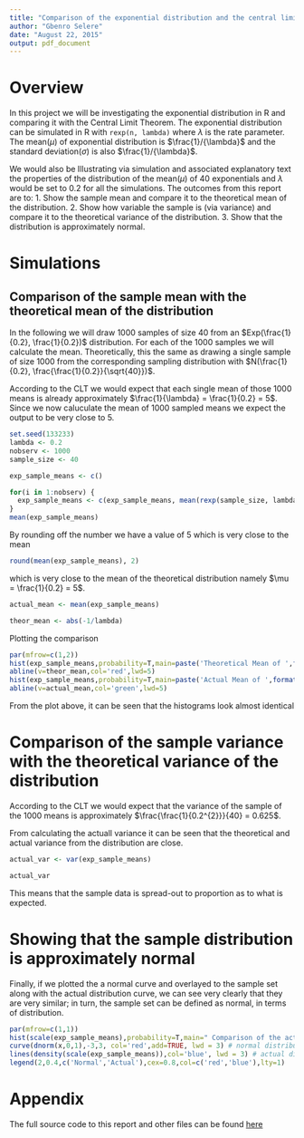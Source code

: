 ```yaml
---
title: "Comparison of the exponential distribution and the central limit theorem"
author: "Gbenro Selere"
date: "August 22, 2015"
output: pdf_document
---
```


# Overview

In this project we will be investigating the exponential distribution in R and comparing it with the Central Limit Theorem. The exponential distribution can be simulated in R with
`rexp(n, lambda)` where $\lambda$ is the rate parameter. The mean($\mu$) of exponential distribution is $\frac{1}/{\lambda}$ and the standard deviation($\sigma$) is also $\frac{1}/{\lambda}$.

We would also be Illustrating via simulation and associated explanatory text the properties of the distribution of the mean($\mu$) of 40 exponentials and $\lambda$ would be set to 0.2 for all the simulations. The outcomes from this report are to:
1. Show the sample mean and compare it to the theoretical mean of the distribution.
2. Show how variable the sample is (via variance) and compare it to the theoretical variance of the distribution.
3. Show that the distribution is approximately normal.

# Simulations

## Comparison of the sample mean with the theoretical mean of the distribution

In the following we will draw 1000 samples of size 40 from an $Exp(\frac{1}{0.2}, \frac{1}{0.2})$ distribution. For each of the 1000 samples we will calculate the mean. Theoretically, this the same as drawing a single sample of size 1000 from the corresponding sampling distribution with $N(\frac{1}{0.2}, \frac{\frac{1}{0.2}}{\sqrt{40}})$.

According to the CLT we would expect that each single mean of those 1000 means is already approximately $\frac{1}{\lambda} = \frac{1}{0.2} = 5$. Since we now caluculate the mean of 1000 sampled means we expect the output to be very close to 5.

```r
set.seed(133233)
lambda <- 0.2
nobserv <- 1000
sample_size <- 40

exp_sample_means <- c()

for(i in 1:nobserv) {
  exp_sample_means <- c(exp_sample_means, mean(rexp(sample_size, lambda)))
}
mean(exp_sample_means)

```
By rounding off the number we have a value of 5 which is very close to the mean
```r
round(mean(exp_sample_means), 2)
```
which is very close to the mean of the theoretical distribution namely $\mu = \frac{1}{0.2} = 5$.

```r
actual_mean <- mean(exp_sample_means)

theor_mean <- abs(-1/lambda)
```

Plotting the comparison

```r
par(mfrow=c(1,2))
hist(exp_sample_means,probability=T,main=paste('Theoretical Mean of ',format(theor_mean,nsmall=2)),ylim=c(0,0.55),col='blue',xlab='Means of Simulation Set')
abline(v=theor_mean,col='red',lwd=5)
hist(exp_sample_means,probability=T,main=paste('Actual Mean of ',format(actual_mean,nsmall=2)),ylim=c(0,0.55),col='blue',xlab='Means of Simulation Set')
abline(v=actual_mean,col='green',lwd=5)
```

From the plot above, it can be seen that the histograms look almost identical

# Comparison of the sample variance with the theoretical variance of the distribution

According to the CLT we would expect that the variance of the sample of the 1000 means is approximately $\frac{\frac{1}{0.2^{2}}}{40} = 0.625$.

From calculating the actuall variance it can be seen that the theoretical and actual variance from the distribution are close.
```r
actual_var <- var(exp_sample_means) 

actual_var
```

This means that the sample data is spread-out to proportion as to what is expected.

# Showing that the sample distribution is approximately normal

Finally, if we plotted the a normal curve and overlayed to the sample set along with the actual distribution curve, we can see very clearly that they are very similar; in turn, the sample set can be defined as normal, in terms of distribution.

```r
par(mfrow=c(1,1))
hist(scale(exp_sample_means),probability=T,main=" Comparison of the actual distribution\n and the normal distribution",ylim=c(0,0.5),xlab='', col = 'grey')
curve(dnorm(x,0,1),-3,3, col='red',add=TRUE, lwd = 3) # normal distribution
lines(density(scale(exp_sample_means)),col='blue', lwd = 3) # actual distribution 
legend(2,0.4,c('Normal','Actual'),cex=0.8,col=c('red','blue'),lty=1)
```


# Appendix

The full source code to this report and other files can be found [here]()